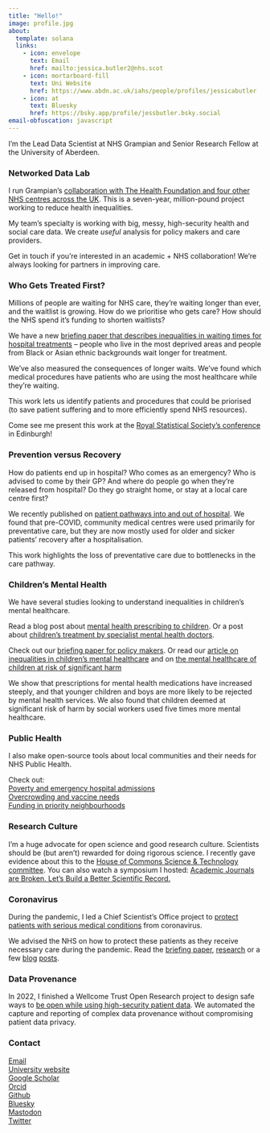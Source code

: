 ```yaml
---
title: "Hello!"
image: profile.jpg
about:
  template: solana
  links:
    - icon: envelope
      text: Email
      href: mailto:jessica.butler2@nhs.scot
    - icon: mortarboard-fill
      text: Uni Website
      href: https://www.abdn.ac.uk/iahs/people/profiles/jessicabutler
    - icon: at
      text: Bluesky
      href: https://bsky.app/profile/jessbutler.bsky.social
email-obfuscation: javascript
---
```


I'm the Lead Data Scientist at NHS Grampian and Senior Research Fellow at the University of Aberdeen.<br>

### Networked Data Lab

I run Grampian's [collaboration with The Health Foundation and four other NHS centres across the UK](https://www.health.org.uk/funding-and-partnerships/the-networked-data-lab). This is a seven-year, million-pound project working to reduce health inequalities.

My team's specialty is working with big, messy, high-security health and social care data. We create *useful* analysis for policy makers and care providers.

Get in touch if you're interested in an academic + NHS collaboration! We're always looking for partners in improving care.

### Who Gets Treated First?

Millions of people are waiting for NHS care, they're waiting longer than ever, and the waitlist is growing. How do we prioritise who gets care? How should the NHS spend it's funding to shorten waitlists?

We have a new [briefing paper that describes inequalities in waiting times for hospital treatments](https://www.health.org.uk/reports-and-analysis/briefings/the-elective-care-waiting-list-insights-from-linked-data) – people who live in the most deprived areas and people from Black or Asian ethnic backgrounds wait longer for treatment.

We've also measured the consequences of longer waits. We've found which medical procedures have patients who are using the most healthcare while they're waiting. 

This work lets us identify patients and procedures that could be priorised (to save patient suffering and to more efficiently spend NHS resources).

Come see me present this work at the [Royal Statistical Society's conference](https://rss.org.uk/training-events/conference-2025/) in Edinburgh!

### Prevention versus Recovery

How do patients end up in hospital? Who comes as an emergency? Who is advised to come by their GP? And where do people go when they're released from hospital? Do they go straight home, or stay at a local care centre first?

We recently published on [patient pathways into and out of hospital](https://www.health.org.uk/reports-and-analysis/briefings/are-intermediate-care-services-stretched-too-thin). We found that pre-COVID, community medical centres were used primarily for preventative care, but they are now mostly used for older and sicker patients’ recovery after a hospitalisation.

This work highlights the loss of preventative care due to bottlenecks in the care pathway.

### Children's Mental Health

We have several studies looking to understand inequalities in children's mental healthcare.

Read a blog post about [mental health prescribing to children](https://jessbutler.github.io/posts/pis/). Or a post about [children's treatment by specialist mental health doctors](https://jessbutler.github.io/posts/referrals/). 

Check out our [briefing paper for policy makers](https://www.health.org.uk/publications/reports/improving-children-and-young-peoples-mental-health-services). Or read our [article on inequalities in children's mental healthcare](https://bmcpsychiatry.biomedcentral.com/articles/10.1186/s12888-022-04438-5) and on [the mental healthcare of children at risk of significant harm](https://www.sciencedirect.com/science/article/pii/S0277953624005100)

We show that prescriptions for mental health medications have increased steeply, and that younger children and boys are more likely to be rejected by mental health services. We also found that children deemed at significant risk of harm by social workers used five times more mental healthcare.

### Public Health

I also make open-source tools about local communities and their needs for NHS Public Health.

Check out:\
[Poverty and emergency hospital admissions](https://jessbutler.github.io/emergency_admissions/)\
[Overcrowding and vaccine needs](https://jessbutler.github.io/social_distancing/)\
[Funding in priority neighbourhoods](https://jessbutler.github.io/priority_neighbourhoods/)

### Research Culture

I'm a huge advocate for open science and good research culture. Scientists should be (but aren't) rewarded for doing rigorous science. I recently gave evidence about this to the [House of Commons Science & Technology committee](https://publications.parliament.uk/pa/cm5803/cmselect/cmsctech/101/summary.html). You can also watch a symposium I hosted: [Academic Journals are Broken. Let's Build a Better Scientific Record.](https://www.youtube.com/watch?v=1G2btEDb0j0)

### Coronavirus

During the pandemic, I led a Chief Scientist's Office project to [protect patients with serious medical conditions](https://www.cso.scot.nhs.uk/rapid-research-in-covid-19-programme/abncovidportfolio/) from coronavirus.

We advised the NHS on how to protect these patients as they receive necessary care during the pandemic. Read the [briefing paper](https://www.health.org.uk/publications/reports/assessing-the-impact-of-covid-19-on-the-clinically-extremely-vulnerable-population), [research](https://www.medrxiv.org/content/10.1101/2021.09.09.21263026v1) or a few [blog](https://www.health.org.uk/news-and-comment/charts-and-infographics/exploring-demographic-variation-in-groups-advised-to-shield) [posts](https://www.health.org.uk/news-and-comment/charts-and-infographics/hospital-use-clinically-extremely-vulnerable-population).

### Data Provenance

In 2022, I finished a Wellcome Trust Open Research project to design safe ways to [be open while using high-security patient data](https://wellcome.ac.uk/grant-funding/people-and-projects/grants-awarded/open-reproducible-analysis-and-reporting-data). We automated the capture and reporting of complex data provenance without compromising patient data privacy.

### Contact

[Email](mailto:jessica.butler2@nhs.scot)\
[University website](https://www.abdn.ac.uk/iahs/people/profiles/jessicabutler)\
[Google Scholar](https://scholar.google.com/citations?user=N3iK7TcAAAAJ&hl=en)\
[Orcid](https://orcid.org/0000-0003-2054-3777)\
[Github](https://github.com/JessButler)\
[Bluesky](https://bsky.app/profile/jessbutler.bsky.social)\
<a rel="me" href="https://mastodon.social/@JessButler">Mastodon</a>\
[Twitter](https://twitter.com/jessbutler284)\
